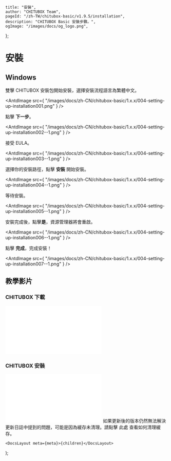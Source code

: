 
	title: "安裝",
	author: "CHITUBOX Team",
	pageId: "/zh-TW/chitubox-basic/v1.9.5/installation",
	description: "CHITUBOX Basic 安裝步驟。",
	ogImage: "/images/docs/og_logo.png",
};

# 安裝

## Windows

雙擊 CHITUBOX 安裝包開始安裝，選擇安裝流程語言為繁體中文。

<AntdImage
	src={
		"/images/docs/zh-CN/chitubox-basic/1.x.x/004-setting-up-installation001.png"
	}
/>

點擊 **下一步**。

<AntdImage
	src={
		"/images/docs/zh-CN/chitubox-basic/1.x.x/004-setting-up-installation002--1.png"
	}
/>

接受 EULA。

<AntdImage
	src={
		"/images/docs/zh-CN/chitubox-basic/1.x.x/004-setting-up-installation003--1.png"
	}
/>

選擇你的安裝路徑，點擊 **安裝** 開始安裝。

<AntdImage
	src={
		"/images/docs/zh-CN/chitubox-basic/1.x.x/004-setting-up-installation004--1.png"
	}
/>

等待安裝。

<AntdImage
	src={
		"/images/docs/zh-CN/chitubox-basic/1.x.x/004-setting-up-installation005--1.png"
	}
/>

安裝完成後，點擊**是**，資源管理器將會重啟。

<AntdImage
	src={
		"/images/docs/zh-CN/chitubox-basic/1.x.x/004-setting-up-installation006--1.png"
	}
/>

點擊 **完成**，完成安裝！

<AntdImage
	src={
		"/images/docs/zh-CN/chitubox-basic/1.x.x/004-setting-up-installation007--1.png"
	}
/>

## 教學影片

### CHITUBOX 下載

<BilibiliVideoContainer>
	<iframe
		src="//player.bilibili.com/player.html?aid=929467103&bvid=BV1EK4y1D74S&cid=305781547&page=1"
		scrolling="no"
		border="0"
		frameborder="no"
		framespacing="0"
		allowfullscreen="true"
	></iframe>
</BilibiliVideoContainer>

### CHITUBOX 安裝

<BilibiliVideoContainer>
	<iframe
		src="//player.bilibili.com/player.html?aid=246902297&bvid=BV1vv411Y7yb&cid=306320802&page=1"
		scrolling="no"
		border="0"
		frameborder="no"
		framespacing="0"
		allowfullscreen="true"
	></iframe>
</BilibiliVideoContainer>

<Admonition type="note" title="注意">
	如果更新後的版本仍然無法解決更新日誌中提到的問題，可能是因為緩存未清理。請點擊
	<NextLink href="/zh-CN/docs/faq/latest/chitubox-basic-faq#清除缓存">此處</NextLink>
	查看如何清理緩存。
</Admonition>

	<DocsLayout meta={meta}>{children}</DocsLayout>
);
